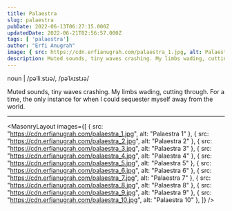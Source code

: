 ```yaml
---
title: Palaestra
slug: palaestra
pubDate: 2022-06-13T06:27:15.000Z
updatedDate: 2022-06-21T02:56:57.000Z
tags: [ 'palaestra']
author: "Erfi Anugrah"
image: { src: https://cdn.erfianugrah.com/palaestra_1.jpg, alt: Palaestra 1 }
description: Muted sounds, tiny waves crashing. My limbs wading, cutting through. For a time, the only instance for when I could sequester myself away from the world.
---
```


noun | /pəˈliːstɹə/, /pəˈlʌɪstɹə/

Muted sounds, tiny waves crashing. My limbs wading, cutting through. For a time, the only instance for when I could sequester myself away from the world.

---

<MasonryLayout images={[
    { src: "https://cdn.erfianugrah.com/palaestra_1.jpg", alt: "Palaestra 1" },
    { src: "https://cdn.erfianugrah.com/palaestra_2.jpg", alt: "Palaestra 2" },
    { src: "https://cdn.erfianugrah.com/palaestra_3.jpg", alt: "Palaestra 3" },
    { src: "https://cdn.erfianugrah.com/palaestra_4.jpg", alt: "Palaestra 4" },
    { src: "https://cdn.erfianugrah.com/palaestra_5.jpg", alt: "Palaestra 5" },
    { src: "https://cdn.erfianugrah.com/palaestra_6.jpg", alt: "Palaestra 6" },
    { src: "https://cdn.erfianugrah.com/palaestra_7.jpg", alt: "Palaestra 7" },
    { src: "https://cdn.erfianugrah.com/palaestra_8.jpg", alt: "Palaestra 8" },
    { src: "https://cdn.erfianugrah.com/palaestra_9.jpg", alt: "Palaestra 9" },
    { src: "https://cdn.erfianugrah.com/palaestra_10.jpg", alt: "Palaestra 10" },
]} />